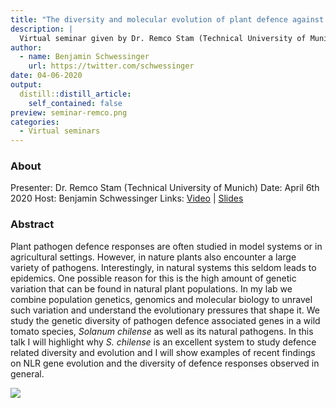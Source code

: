 ```yaml
---
title: "The diversity and molecular evolution of plant defence against pathogens in nature"
description: |
  Virtual seminar given by Dr. Remco Stam (Technical University of Munich). Abstract: Plant pathogen defence responses are often studied in model systems or in agricultural settings. However, in nature plants also encounter a large variety of pathogens. Interestingly, in natural systems this seldom leads to epidemics. One possible reason for this is the high amount of genetic variation that can be found in natural plant populations. 
author:
  - name: Benjamin Schwessinger
    url: https://twitter.com/schwessinger
date: 04-06-2020
output:
  distill::distill_article:
    self_contained: false
preview: seminar-remco.png
categories:
  - Virtual seminars
---
```


### About

Presenter: Dr. Remco Stam (Technical University of Munich) Date: April 6th 2020 Host: Benjamin Schwessinger Links: [Video](https://youtu.be/xaUz_68jwHk) \| [Slides](https://doi.org/10.17605/OSF.IO/S28Q9)

### Abstract

Plant pathogen defence responses are often studied in model systems or in agricultural settings. However, in nature plants also encounter a large variety of pathogens. Interestingly, in natural systems this seldom leads to epidemics. One possible reason for this is the high amount of genetic variation that can be found in natural plant populations. In my lab we combine population genetics, genomics and molecular biology to unravel such variation and understand the evolutionary pressures that shape it. We study the genetic diversity of pathogen defence associated genes in a wild tomato species, *Solanum chilense* as well as its natural pathogens. In this talk I will highlight why *S. chilense* is an excellent system to study defence related diversity and evolution and I will show examples of recent findings on NLR gene evolution and the diversity of defence responses observed in general.

![](seminar-remco.png)
